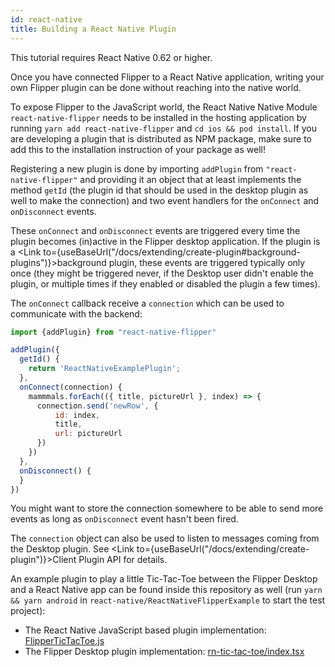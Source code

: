 ```yaml
---
id: react-native
title: Building a React Native Plugin
---
```


<div class="warning">

This tutorial requires React Native 0.62 or higher.

</div>

Once you have connected Flipper to a React Native application,
writing your own Flipper plugin can be done without reaching into the native world.

To expose Flipper to the JavaScript world, the React Native Native Module `react-native-flipper` needs to be installed in the hosting application by running `yarn add react-native-flipper` and `cd ios && pod install`. If you are developing a plugin that is distributed as NPM package, make sure to add this to the installation instruction of your package as well!

Registering a new plugin is done by importing `addPlugin` from `"react-native-flipper"` and providing it an object that at least implements the method  `getId` (the plugin id that should be used in the desktop plugin as well to make the connection) and two event handlers for the `onConnect` and `onDisconnect` events.

These `onConnect` and `onDisconnect` events are triggered every time the plugin becomes (in)active in the Flipper desktop application.
If the plugin is a <Link to={useBaseUrl("/docs/extending/create-plugin#background-plugins")}>background plugin</Link>, these events are triggered typically only once (they might be triggered never, if the Desktop user didn't enable the plugin, or multiple times if they enabled or disabled the plugin a few times).

The `onConnect` callback receive a `connection` which can be used to communicate with the backend:

```javascript
import {addPlugin} from "react-native-flipper"

addPlugin({
  getId() {
    return 'ReactNativeExamplePlugin';
  },
  onConnect(connection) {
    mammmals.forEach(({ title, pictureUrl }, index) => {
      connection.send('newRow', {
          id: index,
          title,
          url: pictureUrl
      })
    })
  },
  onDisconnect() {
  }
})
```

You might want to store the connection somewhere to be able to send more events as long as `onDisconnect` event hasn't been fired.

The `connection` object can also be used to listen to messages coming from the Desktop plugin. See <Link to={useBaseUrl("/docs/extending/create-plugin")}>Client Plugin API</Link> for details.

An example plugin to play a little Tic-Tac-Toe between the Flipper Desktop and a React Native app can be found inside this repository as well (run `yarn && yarn android` in `react-native/ReactNativeFlipperExample` to start the test project):

 * The React Native JavaScript based plugin implementation: [FlipperTicTacToe.js](https://github.com/facebook/flipper/tree/master/react-native/ReactNativeFlipperExample/FlipperTicTacToe.js)
 * The Flipper Desktop plugin implementation: [rn-tic-tac-toe/index.tsx](https://github.com/facebook/flipper/blob/master/desktop/plugins/public/rn-tic-tac-toe/index.tsx)
